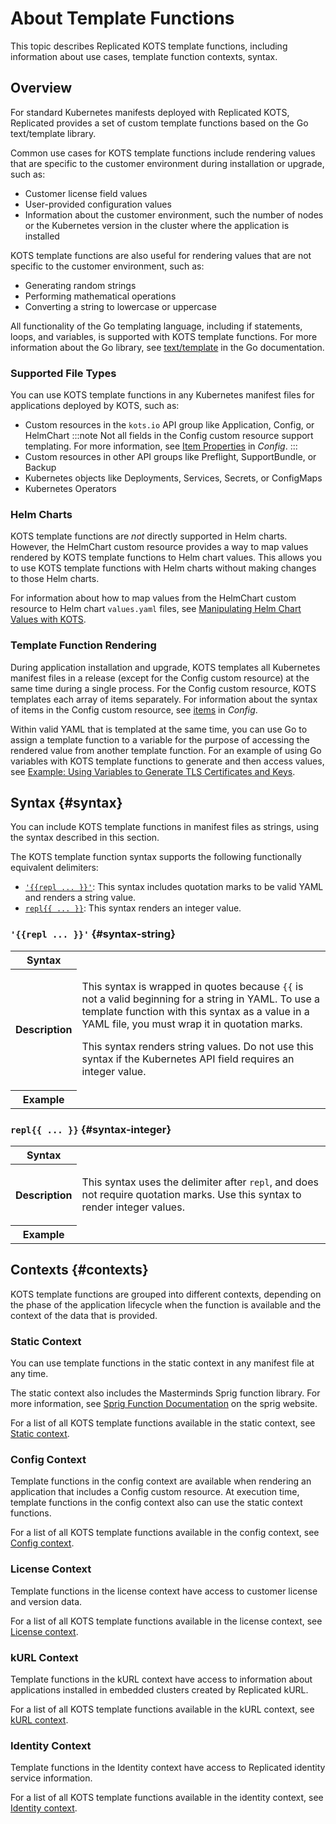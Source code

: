 
# About Template Functions

This topic describes Replicated KOTS template functions, including information about use cases, template function contexts, syntax.

## Overview

For standard Kubernetes manifests deployed with Replicated KOTS, Replicated provides a set of custom template functions based on the Go text/template library. 

Common use cases for KOTS template functions include rendering values that are specific to the customer environment during installation or upgrade, such as:
* Customer license field values
* User-provided configuration values
* Information about the customer environment, such the number of nodes or the Kubernetes version in the cluster where the application is installed

KOTS template functions are also useful for rendering values that are not specific to the customer environment, such as:
* Generating random strings
* Performing mathematical operations
* Converting a string to lowercase or uppercase  

All functionality of the Go templating language, including if statements, loops, and variables, is supported with KOTS template functions. For more information about the Go library, see [text/template](https://golang.org/pkg/text/template/) in the Go documentation.

### Supported File Types

You can use KOTS template functions in any Kubernetes manifest files for applications deployed by KOTS, such as:
* Custom resources in the `kots.io` API group like Application, Config, or HelmChart
  :::note
  Not all fields in the Config custom resource support templating. For more information, see [Item Properties](/reference/custom-resource-config#item-properties) in _Config_.
  :::
* Custom resources in other API groups like Preflight, SupportBundle, or Backup
* Kubernetes objects like Deployments, Services, Secrets, or ConfigMaps
* Kubernetes Operators

### Helm Charts

KOTS template functions are _not_ directly supported in Helm charts. However, the HelmChart custom resource provides a way to map values rendered by KOTS template functions to Helm chart values. This allows you to use KOTS template functions with Helm charts without making changes to those Helm charts.

For information about how to map values from the HelmChart custom resource to Helm chart `values.yaml` files, see [Manipulating Helm Chart Values with KOTS](/vendor/helm-optional-value-keys).

### Template Function Rendering

During application installation and upgrade, KOTS templates all Kubernetes manifest files in a release (except for the Config custom resource) at the same time during a single process. For the Config custom resource, KOTS templates each array of items separately. For information about the syntax of items in the Config custom resource, see [items](/reference/custom-resource-config#items) in _Config_.

Within valid YAML that is templated at the same time, you can use Go to assign a template function to a variable for the purpose of accessing the rendered value from another template function. For an example of using Go variables with KOTS template functions to generate and then access values, see [Example: Using Variables to Generate TLS Certificates and Keys](/reference/template-functions-config-context#tls-cert-example).

## Syntax {#syntax}

You can include KOTS template functions in manifest files as strings, using the syntax described in this section.

The KOTS template function syntax supports the following functionally equivalent delimiters:
* [`'{{repl ... }}'`](#syntax-string): This syntax includes quotation marks to be valid YAML and renders a string value.
* [`repl{{ ... }}`](#syntax-integer): This syntax renders an integer value.

### `'{{repl ... }}'` {#syntax-string}

<table>
  <tr>
    <th>Syntax</th>
    <td><SyntaxString/></td>
  </tr>
  <tr>
    <th>Description</th>
    <td>
      <p>This syntax is wrapped in quotes because <code>&#123;&#123;</code> is not a valid beginning for a string in YAML.
      To use a template function with this syntax as a value in a YAML file, you must wrap it in quotation marks.</p>
      <p>This syntax renders string values. Do not use this syntax if the Kubernetes API field requires an integer value.</p>
    </td>
  </tr>
  <tr>
    <th>Example</th>
    <td><SyntaxStringExample/>
    </td>
  </tr>
</table>

### `repl{{ ... }}` {#syntax-integer}

<table>
  <tr>
    <th>Syntax</th>
    <td><SyntaxInteger/></td>
  </tr>
  <tr>
    <th>Description</th>
    <td><p>This syntax uses the delimiter after <code>repl</code>, and does not require quotation marks.
    Use this syntax to render integer values.</p></td>
  </tr>
  <tr>
    <th>Example</th>
    <td><SyntaxIntegerExample/>
    </td>
  </tr>
</table>


## Contexts {#contexts}

KOTS template functions are grouped into different contexts, depending on the phase of the application lifecycle when the function is available and the context of the data that is provided.

### Static Context

You can use template functions in the static context in any manifest file at any time.

The static context also includes the Masterminds Sprig function library. For more information, see [Sprig Function Documentation](http://masterminds.github.io/sprig/) on the sprig website.

For a list of all KOTS template functions available in the static context, see [Static context](template-functions-static-context).

### Config Context

Template functions in the config context are available when rendering an application that includes a Config custom resource.
At execution time, template functions in the config context also can use the static context functions.

For a list of all KOTS template functions available in the config context, see [Config context](template-functions-config-context).

### License Context

Template functions in the license context have access to customer license and version data.

For a list of all KOTS template functions available in the license context, see [License context](template-functions-license-context).

### kURL Context

Template functions in the kURL context have access to information about applications installed in embedded clusters created by Replicated kURL.

For a list of all KOTS template functions available in the kURL context, see [kURL context](template-functions-kurl-context).

### Identity Context

Template functions in the Identity context have access to Replicated identity service information.

For a list of all KOTS template functions available in the identity context, see [Identity context](template-functions-identity-context).
